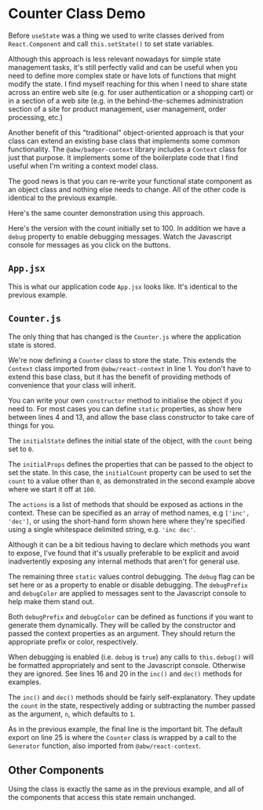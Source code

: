 
# Counter Class Demo

Before `useState` was a thing we used to write classes derived from
`React.Component` and call `this.setState()` to set state variables.

Although this approach is less relevant nowadays for simple state management
tasks, it's still perfectly valid and can be useful when you need to define
more complex state or have lots of functions that might modify the state.
I find myself reaching for this when I need to share state across an entire
web site (e.g. for user authentication or a shopping cart) or in a section
of a web site (e.g. in the behind-the-schemes administration section of a
site for product management, user management, order processing, etc.)

Another benefit of this "traditional" object-oriented approach is that your
class can extend an existing base class that implements some common
functionality.  The `@abw/badger-context` library includes a `Context`
class for just that purpose.  It implements some of the boilerplate code
that I find useful when I'm writing a context model class.

The good news is that you can re-write your functional state component as an
object class and nothing else needs to change.  All of the other code is
identical to the previous example.

Here's the same counter demonstration using this approach.

<Split>
  <Source
    code="<App/>"
    expand
  />
  <App/>
</Split>

Here's the version with the count initially set to 100.  In addition we have
a `debug` property to enable debugging messages.  Watch the Javascript console
for messages as you click on the buttons.

<Split>
  <Source
    code="<App initialCount={100} debug={true}/>"
    expand
  />
  <App initialCount={100} debug={true}/>
</Split>

## `App.jsx`

This is what our application code `App.jsx` looks like. It's identical to the
previous example.

<Source
  code={AppSrc}
  caption="App.jsx"
  expand
/>

## `Counter.js`

The only thing that has changed is the `Counter.js` where the application
state is stored.

<Source
  code={CounterSrc}
  caption="Counter.js"
  expand
/>

We're now defining a `Counter` class to store the state. This extends the
`Context` class imported from `@abw/react-context` in line 1.  You don't have
to extend this base class, but it has the benefit of providing methods of
convenience that your class will inherit.

You can write your own `constructor` method to initialise the object if you
need to.  For most cases you can define `static` properties, as show here
between lines 4 and 13, and allow the base class constructor to take care of
things for you.

The `initialState` defines the initial state of the object, with the `count`
being set to `0`.

The `initialProps` defines the properties that can be passed to the object to
set the state.  In this case, the `initialCount` property can be used to set
the `count` to a value other than `0`, as demonstrated in the second example
above where we start it off at `100`.

The `actions` is a list of methods that should be exposed as actions in the
context.  These can be specified as an array of method names, e.g `['inc',
'dec']`, or using the short-hand form shown here where they're specified using
a single whitespace delimited string, e.g. `'inc dec'`.

Although it can be a bit tedious having to declare which methods you want to
expose, I've found that it's usually preferable to be explicit and avoid
inadvertently exposing any internal methods that aren't for general use.

The remaining three `static` values control debugging. The `debug` flag can
be set here or as a property to enable or disable debugging.  The
`debugPrefix` and `debugColor` are applied to messages sent to the Javascript
console to help make them stand out.

Both `debugPrefix` and `debugColor` can be defined as functions if you want to
generate them dynamically.  They will be called by the constructor and passed
the context properties as an argument.  They should return the appropriate
prefix or color, respectively.

When debugging is enabled (i.e. `debug` is `true`) any calls to `this.debug()`
will be formatted appropriately and sent to the Javascript console.  Otherwise
they are ignored. See lines 16 and 20 in the `inc()` and `dec()` methods for
examples.

The `inc()` and `dec()` methods should be fairly self-explanatory.  They
update the `count` in the state, respectively adding or subtracting the number
passed as the argument, `n`, which defaults to `1`.

As in the previous example, the final line is the important bit.  The
default export on line 25 is where the `Counter` class is wrapped by a call
to the `Generator` function, also imported from `@abw/react-context`.

## Other Components

Using the class is exactly the same as in the previous example, and all of
the components that access this state remain unchanged.

<div className="grid-1 gap-8">
  <Source
    code={CountSrc}
    caption="Count.jsx"
    expand
  />
  <Source
    code={ControlsSrc}
    caption="Controls.jsx"
    expand
  />
  <Source
    code={BignumSrc}
    caption="Bignum.jsx"
    expand
  />
  <Source
    code={UseCounterSrc}
    caption="useCounter.jsx"
    expand
  />
</div>